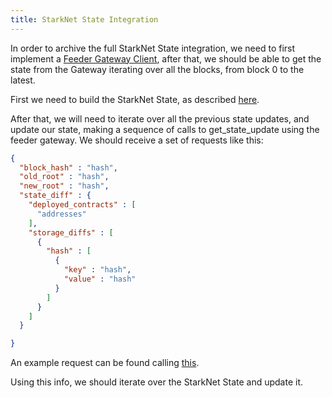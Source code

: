 ```yaml
---
title: StarkNet State Integration
---
```


In order to archive the full StarkNet State integration, we need to first implement a
[Feeder Gateway Client](../features/feeder-gateway.mdx), after that, we should be able to get the state from the Gateway iterating
over all the blocks, from block 0 to the latest.


First we need to build the StarkNet State, as described [here](https://starknet.io/documentation/starknet-state/).

After that, we will need to iterate over all the previous state updates, and update our state, making a sequence of calls
to get_state_update using the feeder gateway. We should receive a set of requests like this:
```json
{
  "block_hash" : "hash",
  "old_root" : "hash",
  "new_root" : "hash",
  "state_diff" : {
    "deployed_contracts" : [
      "addresses"
    ],
    "storage_diffs" : [
      {
        "hash" : [
          {
            "key" : "hash",
            "value" : "hash"
          }
        ]
      }
    ]
  }

}
```

An example request can be found calling [this](https://alpha4.starknet.io/feeder_gateway/get_state_update?block_number=1).

Using this info, we should iterate over the StarkNet State and update it.
